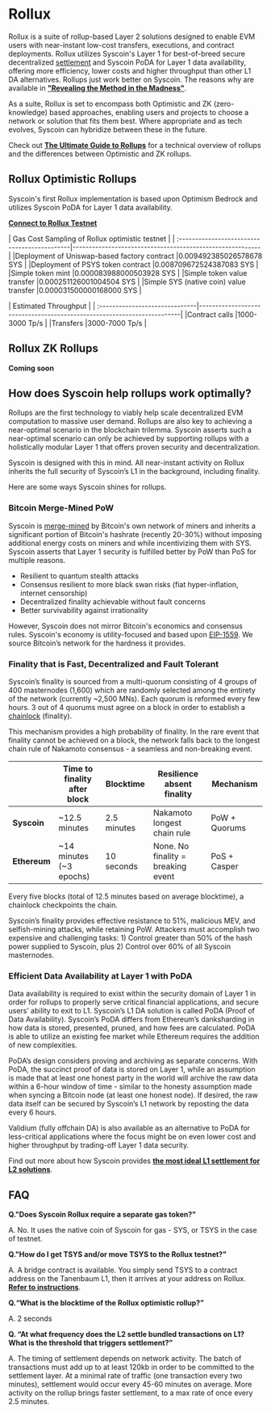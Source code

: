
# Rollux

Rollux is a suite of rollup-based Layer 2 solutions designed to enable EVM users with near-instant low-cost transfers, executions, and contract deployments. Rollux utilizes Syscoin's Layer 1 for best-of-breed secure decentralized [settlement](/docs/intro/syscoin-what#settlement-layer) and Syscoin PoDA for Layer 1 data availability, offering more efficiency, lower costs and higher throughput than other L1 DA alternatives.  Rollups just work better on Syscoin. The reasons why are available in **["Revealing the Method in the Madness"](https://syscoin.org/news/revealing-the-method-in-the-madness)**.

As a suite, Rollux is set to encompass both Optimistic and ZK (zero-knowledge) based approaches, enabling users and projects to choose a network or solution that fits them best. Where appropriate and as tech evolves, Syscoin can hybridize between these in the future.

Check out **[The Ultimate Guide to Rollups](https://jsidhu.medium.com/the-ultimate-guide-to-rollups-f8c075571770)** for a technical overview of rollups and the differences between Optimistic and ZK rollups.

## Rollux Optimistic Rollups

Syscoin's first Rollux implementation is based upon Optimism Bedrock and utilizes Syscoin PoDA for Layer 1 data availability.

**[Connect to Rollux Testnet](/docs/guides/rollux/metamask)**

|             Gas Cost Sampling of Rollux optimistic testnet                                              |
| :--------------------------------------------|----------------------------------------------------------|
|Deployment of Uniswap-based factory contract  |0.009492385026578678 SYS                                  |
|Deployment of PSYS token contract             |0.008709672524387083 SYS                                  |
|Simple token mint                             |0.000083988000503928 SYS                                  |
|Simple token value transfer                   |0.000251126001004504 SYS                                  |
|Simple SYS (native coin) value transfer       |0.000031500000168000 SYS                                  |

|             Estimated Throughput                                                                        |
| :------------------------------|------------------------------------------------------------------------|
|Contract calls                  |1000-3000 Tp/s                                                           |
|Transfers                       |3000-7000 Tp/s                                                           |

## Rollux ZK Rollups

**Coming soon**


## How does Syscoin help rollups work optimally?

Rollups are the first technology to viably help scale decentralized EVM computation to massive user demand. Rollups are also key to achieving a near-optimal scenario in the blockchain trilemma. Syscoin asserts such a near-optimal scenario can only be achieved by supporting rollups with a holistically modular Layer 1 that offers proven security and decentralization.

Syscoin is designed with this in mind. All near-instant activity on Rollux inherits the full security of Syscoin’s L1 in the background, including finality.

Here are some ways Syscoin shines for rollups.

### Bitcoin Merge-Mined PoW
Syscoin is [merge-mined](/docs/tech/merged-mining) by Bitcoin's own network of miners and inherits a significant portion of Bitcoin's hashrate (recently 20-30%) without imposing additional energy costs on miners and while incentivizing them with SYS. Syscoin asserts that Layer 1 security is fulfilled better by PoW than PoS for multiple reasons.

- Resilient to quantum stealth attacks
- Consensus resilient to more black swan risks (fiat hyper-inflation, internet censorship)
- Decentralized finality achievable without fault concerns
- Better survivability against irrationality

However, Syscoin does not mirror Bitcoin's economics and consensus rules. Syscoin's economy is utility-focused and based upon [EIP-1559](https://eips.ethereum.org/EIPS/eip-1559). We source Bitcoin’s network for the hardness it provides. 

### Finality that is Fast, Decentralized and Fault Tolerant
Syscoin’s finality is sourced from a multi-quorum consisting of 4 groups of 400 masternodes (1,600) which are randomly selected among the entirety of the network (currently ~2,500 MNs). Each quorum is reformed every few hours. 3 out of 4 quorums must agree on a block in order to establish a [chainlock](/docs/tech/chainlocks) (finality).

This mechanism provides a high probability of finality. In the rare event that finality cannot be achieved on a block, the network falls back to the longest chain rule of Nakamoto consensus - a seamless and non-breaking event.

|             |Time to finality after block|Blocktime   |Resilience absent finality        |Mechanism     |
| :-----------|----------------------------|------------|----------------------------------|--------------|
|**Syscoin**  |~12.5 minutes               |2.5 minutes |Nakamoto longest chain rule       |PoW + Quorums |
|**Ethereum** |~14 minutes (~3 epochs)     |10 seconds  |None. No finality = breaking event|PoS + Casper  |


Every five blocks (total of 12.5 minutes based on average blocktime), a chainlock checkpoints the chain.

Syscoin’s finality provides effective resistance to 51%, malicious MEV, and selfish-mining attacks, while retaining PoW. Attackers must accomplish two expensive and challenging tasks: 1) Control greater than 50% of the hash power supplied to Syscoin, plus 2) Control over 60% of all Syscoin masternodes.

### Efficient Data Availability at Layer 1 with PoDA
Data availability is required to exist within the security domain of Layer 1 in order for rollups to properly serve critical financial applications, and secure users’ ability to exit to L1. Syscoin’s L1 DA solution is called PoDA (Proof of Data Availability). Syscoin’s PoDA differs from Ethereum’s danksharding in how data is stored, presented, pruned, and how fees are calculated. PoDA is able to utilize an existing fee market while Ethereum requires the addition of new complexities.

PoDA’s design considers proving and archiving as separate concerns. With PoDA, the succinct proof of data is stored on Layer 1, while an assumption is made that at least one honest party in the world will archive the raw data within a 6-hour window of time - similar to the honesty assumption made when syncing a Bitcoin node (at least one honest node). If desired, the raw data itself can be secured by Syscoin’s L1 network by reposting the data every 6 hours.

Validium (fully offchain DA) is also available as an alternative to PoDA for less-critical applications where the focus might be on even lower cost and higher throughput by trading-off Layer 1 data security.




Find out more about how Syscoin provides **[the most ideal L1 settlement for L2 solutions](https://jsidhu.medium.com/why-syscoin-is-the-ideal-layer-1-3ff690a7ef5f)**.


## FAQ

**Q."Does Syscoin Rollux require a separate gas token?"** 

A. No. It uses the native coin of Syscoin for gas - SYS, or TSYS in the case of testnet.


**Q."How do I get TSYS and/or move TSYS to the Rollux testnet?"** 

A. A bridge contract is available. You simply send TSYS to a contract address on the Tanenbaum L1, then it arrives at your address on Rollux. **[Refer to instructions](/docs/guides/rollux/metamask#how-to-get-tsys-andor-bridge-tsys-to-rollux)**.


**Q.“What is the blocktime of the Rollux optimistic rollup?”** 

A. 2 seconds


**Q. “At what frequency does the L2 settle bundled transactions on L1? What is the threshold that triggers settlement?”** 

A. The timing of settlement depends on network activity. The batch of transactions must add up to at least 120kb in order to be committed to the settlement layer. At a minimal rate of traffic (one transaction every two minutes), settlement would occur every 45-60 minutes on average. More activity on the rollup brings faster settlement, to a max rate of once every 2.5 minutes.